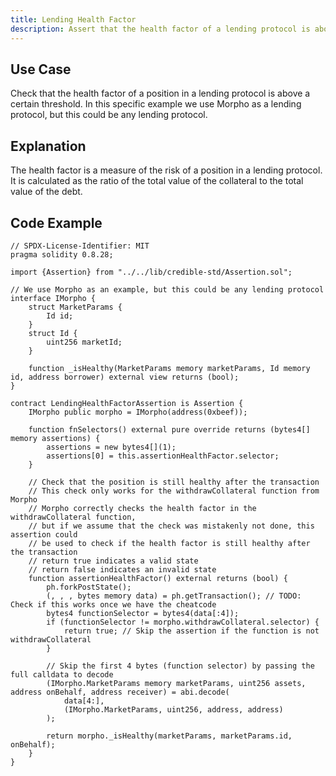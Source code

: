 ```yaml
---
title: Lending Health Factor
description: Assert that the health factor of a lending protocol is above a certain threshold
---
```


## Use Case
Check that the health factor of a position in a lending protocol is above a certain threshold.
In this specific example we use Morpho as a lending protocol, but this could be any lending protocol.

## Explanation
The health factor is a measure of the risk of a position in a lending protocol. It is calculated as the ratio of the total value of the collateral to the total value of the debt.

## Code Example
```solidity
// SPDX-License-Identifier: MIT
pragma solidity 0.8.28;

import {Assertion} from "../../lib/credible-std/Assertion.sol";

// We use Morpho as an example, but this could be any lending protocol
interface IMorpho {
    struct MarketParams {
        Id id;
    }
    struct Id {
        uint256 marketId;
    }

    function _isHealthy(MarketParams memory marketParams, Id memory id, address borrower) external view returns (bool);
}

contract LendingHealthFactorAssertion is Assertion {
    IMorpho public morpho = IMorpho(address(0xbeef));

    function fnSelectors() external pure override returns (bytes4[] memory assertions) {
        assertions = new bytes4[](1);
        assertions[0] = this.assertionHealthFactor.selector;
    }

    // Check that the position is still healthy after the transaction
    // This check only works for the withdrawCollateral function from Morpho
    // Morpho correctly checks the health factor in the withdrawCollateral function,
    // but if we assume that the check was mistakenly not done, this assertion could
    // be used to check if the health factor is still healthy after the transaction
    // return true indicates a valid state
    // return false indicates an invalid state
    function assertionHealthFactor() external returns (bool) {
        ph.forkPostState();
        (, , , bytes memory data) = ph.getTransaction(); // TODO: Check if this works once we have the cheatcode
        bytes4 functionSelector = bytes4(data[:4]);
        if (functionSelector != morpho.withdrawCollateral.selector) {
            return true; // Skip the assertion if the function is not withdrawCollateral
        }

        // Skip the first 4 bytes (function selector) by passing the full calldata to decode
        (IMorpho.MarketParams memory marketParams, uint256 assets, address onBehalf, address receiver) = abi.decode(
            data[4:],
            (IMorpho.MarketParams, uint256, address, address)
        );

        return morpho._isHealthy(marketParams, marketParams.id, onBehalf);
    }
}

```
